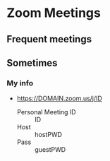 
# Zoom Meetings

## Frequent meetings

<div className={zoomStyles.container}>
  <ZoomLink name="Person 1" mid="123456789" pwd="aaabbb" />
  <ZoomLink name="P1" mid="123-456-7891" pwd="aaa-bbb" />
</div>

## Sometimes

<div className={zoomStyles.container}>
  <ZoomLink
    name="Person 3"
    mid="123-456-7891"
    pwd="aaa-bbb"
    domain="company.zoom.us"
  />
</div>

### My info

- https://DOMAIN.zoom.us/j/ID
  <dl>
    <dt>Personal Meeting ID</dt>
    <dd>ID</dd>
    <dt>Host</dt>
    <dd>hostPWD</dd>
    <dt>Pass</dt>
    <dd>guestPWD</dd>
  </dl>
